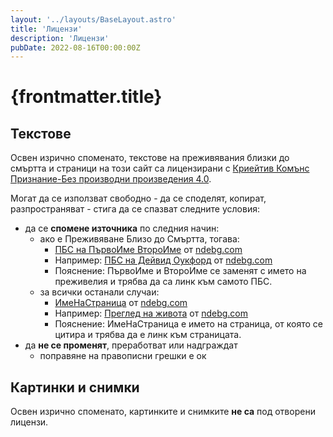 ```yaml
---
layout: '../layouts/BaseLayout.astro'
title: 'Лицензи'
description: 'Лицензи'
pubDate: 2022-08-16T00:00:00Z
---
```


# {frontmatter.title}

## Текстове

Освен изрично споменато, текстове на преживявания близки до смъртта и страници на този сайт са лицензирани с [Криейтив Комънс Признание-Без производни произведения 4.0](https://creativecommons.org/licenses/by-nd/4.0/).

Могат да се използват свободно - да се споделят, копират, разпространяват - стига да се спазват следните условия:

- да се **спомене източника** по следния начин:
  - ако е Преживяване Близо до Смъртта, тогава:
    - [ПБС на ПървоИме ВтороИме]() от [ndebg.com](https://ndebg.com)
    - Например: [ПБС на Дейвид Оукфорд](https://ndebg.com/nde/david-oakford/) от [ndebg.com](https://ndebg.com)
    - Пояснение: ПървоИме и ВтороИме се заменят с името на преживелия и трябва да са линк към самото ПБС.
  - за всички останали случаи:
    - [ИмеНаСтраница]() от [ndebg.com](https://ndebg.com)
    - Например: [Преглед на живота](https://ndebg.com/pages/life-review/) от [ndebg.com](https://ndebg.com)
    - Пояснение: ИмеНаСтраница е името на страница, от която се цитира и трябва да е линк към страницата.
- да **не се променят**, преработват или надграждат
  - поправяне на правописни грешки е ок


## Картинки и снимки

Освен изрично споменато, картинките и снимките **не са** под отворени лицензи.